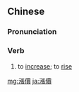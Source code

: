 {{also|涨价}}
==Chinese==
{{zh-forms|s=涨价}}

===Pronunciation===
{{zh-pron
|m=zhǎngjià
|c=zoeng3 gaa3,zoeng2 gaa3
|h=pfs=chong-ka
|mn=qz,xm:tiùⁿ-kè/zz:tiòⁿ-kèe
|cat=v
}}

===Verb===
{{zh-verb}}

# {{lb|zh|of prices or values}} to [[increase]]; to [[rise]]

{{zh-cat|Advanced}}

[[mg:漲價]]
[[ja:漲價]]